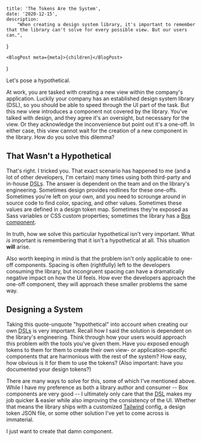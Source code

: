 
	title: 'The Tokens Are the System',
	date: '2020-12-15',
	description:
		"When creating a design system library, it's important to remember that the library can't solve for every possible view. But our users can.",
}

	<BlogPost meta={meta}>{children}</BlogPost>
)

Let's pose a hypothetical.

At work, you are tasked with creating a new view within the company's application. Luckily your company has an established design system library (DSL), so you should be able to speed through the UI part of the task. But this new view introduces a component not covered by the library. You've talked with design, and they agree it's an oversight, but necessary for the view. Or they acknowledge the inconvenience but point out it's a one-off. In either case, this view cannot wait for the creation of a new component in the library. How do you solve this dilemma?

## That Wasn't a Hypothetical

That's right. I tricked you. That exact scenario has happened to me (and a lot of other developers, I'm certain) many times using both third-party and in-house <abbr title="design system libraries">DSLs</abbr>. The answer is dependent on the team and on the library's engineering. Sometimes design provides redlines for these one-offs. Sometimes you're left on your own, and you need to scrounge around in source code to find color, spacing, and other values. Sometimes these values are defined in a <Link href="/blog/on-declarative-styling#design-tokens">design token</Link> map. Sometimes they're exposed as Sass variables or CSS custom properties; sometimes the library has a [Box component](https://rebassjs.org/reflexbox/).

In truth, how we solve this particular hypothetical isn't very important. What _is_ important is remembering that it isn't a hypothetical at all. This situation **will** arise.

Also worth keeping in mind is that the problem isn't only applicable to one-off components. Spacing is often (rightfully) left to the developers consuming the library, but incongruent spacing can have a dramatically negative impact on how the UI feels. How ever the developers approach the one-off component, they will approach these smaller problems the same way.

## Designing a System

Taking this quote-unquote "hypothetical" into account when creating our own <abbr title="design system libraries">DSLs</abbr> is very important. Recall how I said the solution is dependent on the library's engineering. Think through how your users would approach this problem with the tools you've given them. Have you exposed enough tokens to them for them to create their own view- or application-specific components that are harmonious with the rest of the system? How easy, how obvious is it for them to use the tokens? (Also important: have you documented your design tokens?)

There are many ways to solve for this, some of which I've mentioned above. While I have my preference as both a library author and consumer -- Box components are very good -- I ultimately only care that the <abbr title="design system library">DSL</abbr> makes my job quicker & easier while also improving the consistency of the UI. Whether that means the library ships with a customized [Tailwind](https://tailwindcss.com) config, a design token JSON file, or some other solution I've yet to come across is immaterial.

I just want to create that damn component.

